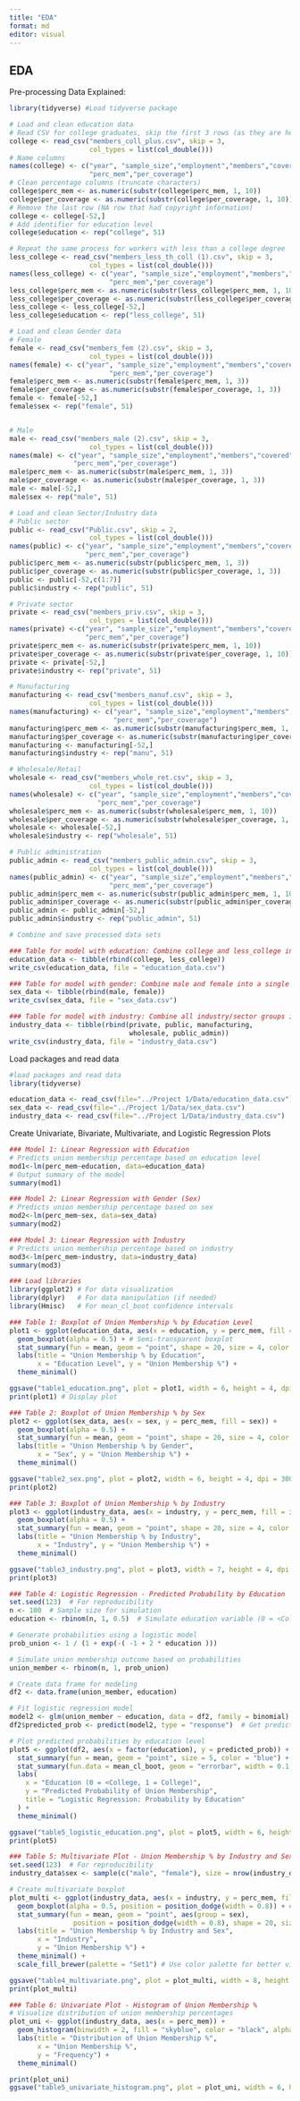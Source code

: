 ```yaml
---
title: "EDA"
format: md
editor: visual
---
```


## EDA
Pre-processing Data Explained:
```r
library(tidyverse) #Load tidyverse package

# Load and clean education data
# Read CSV for college graduates, skip the first 3 rows (as they are headers) and define column types
college <- read_csv("members_coll_plus.csv", skip = 3, 
                    col_types = list(col_double())) 
# Name columns
names(college) <- c("year", "sample_size","employment","members","covered",
                    "perc_mem","per_coverage")
# Clean percentage columns (truncate characters)
college$perc_mem <- as.numeric(substr(college$perc_mem, 1, 10))
college$per_coverage <- as.numeric(substr(college$per_coverage, 1, 10))
# Remove the last row (NA row that had copyright information)
college <- college[-52,]
# Add identifier for education level
college$education <- rep("college", 51)

# Repeat the same process for workers with less than a college degree
less_college <- read_csv("members_less_th_coll (1).csv", skip = 3,
                    col_types = list(col_double()))
names(less_college) <- c("year", "sample_size","employment","members","covered",
                         "perc_mem","per_coverage")
less_college$perc_mem <- as.numeric(substr(less_college$perc_mem, 1, 10))
less_college$per_coverage <- as.numeric(substr(less_college$per_coverage, 1, 10))
less_college <- less_college[-52,]
less_college$education <- rep("less_college", 51)

# Load and clean Gender data
# Female
female <- read_csv("members_fem (2).csv", skip = 3,
                    col_types = list(col_double()))
names(female) <- c("year", "sample_size","employment","members","covered",
                         "perc_mem","per_coverage")
female$perc_mem <- as.numeric(substr(female$perc_mem, 1, 3))
female$per_coverage <- as.numeric(substr(female$per_coverage, 1, 3))
female <- female[-52,]
female$sex <- rep("female", 51)


# Male
male <- read_csv("members_male (2).csv", skip = 3,
                    col_types = list(col_double())) 
names(male) <- c("year", "sample_size","employment","members","covered",
                "perc_mem","per_coverage")
male$perc_mem <- as.numeric(substr(male$perc_mem, 1, 3))
male$per_coverage <- as.numeric(substr(male$per_coverage, 1, 3))
male <- male[-52,]
male$sex <- rep("male", 51)

# Load and clean Sector/Industry data
# Public sector
public <- read_csv("Public.csv", skip = 2,
                    col_types = list(col_double())) 
names(public) <- c("year", "sample_size","employment","members","covered",
                   "perc_mem","per_coverage")
public$perc_mem <- as.numeric(substr(public$perc_mem, 1, 3))
public$per_coverage <- as.numeric(substr(public$per_coverage, 1, 3))
public <- public[-52,c(1:7)]
public$industry <- rep("public", 51)

# Private sector
private <- read_csv("members_priv.csv", skip = 3,
                    col_types = list(col_double())) 
names(private) <-c("year", "sample_size","employment","members","covered",
                   "perc_mem","per_coverage")
private$perc_mem <- as.numeric(substr(private$perc_mem, 1, 10))
private$per_coverage <- as.numeric(substr(private$per_coverage, 1, 10))
private <- private[-52,]
private$industry <- rep("private", 51)

# Manufacturing
manufacturing <- read_csv("members_manuf.csv", skip = 3,
                    col_types = list(col_double())) 
names(manufacturing) <- c("year", "sample_size","employment","members","covered",
                          "perc_mem","per_coverage")
manufacturing$perc_mem <- as.numeric(substr(manufacturing$perc_mem, 1, 10))
manufacturing$per_coverage <- as.numeric(substr(manufacturing$per_coverage, 1, 10))
manufacturing <- manufacturing[-52,]
manufacturing$industry <- rep("manu", 51)

# Wholesale/Retail
wholesale <- read_csv("members_whole_ret.csv", skip = 3,
                    col_types = list(col_double())) 
names(wholesale) <- c("year", "sample_size","employment","members","covered",
                      "perc_mem","per_coverage")
wholesale$perc_mem <- as.numeric(substr(wholesale$perc_mem, 1, 10))
wholesale$per_coverage <- as.numeric(substr(wholesale$per_coverage, 1, 10))
wholesale <- wholesale[-52,]
wholesale$industry <- rep("wholesale", 51)

# Public administration
public_admin <- read_csv("members_public_admin.csv", skip = 3,
                    col_types = list(col_double()))
names(public_admin) <- c("year", "sample_size","employment","members","covered",
                         "perc_mem","per_coverage")
public_admin$perc_mem <- as.numeric(substr(public_admin$perc_mem, 1, 10))
public_admin$per_coverage <- as.numeric(substr(public_admin$per_coverage, 1, 10))
public_admin <- public_admin[-52,]
public_admin$industry <- rep("public_admin", 51)

# Combine and save processed data sets

### Table for model with education: Combine college and less_college into a single education dataset
education_data <- tibble(rbind(college, less_college))
write_csv(education_data, file = "education_data.csv")

### Table for model with gender: Combine male and female into a single sex data set
sex_data <- tibble(rbind(male, female))
write_csv(sex_data, file = "sex_data.csv")

### Table for model with industry: Combine all industry/sector groups into a single industry data set
industry_data <- tibble(rbind(private, public, manufacturing,
                              wholesale, public_admin))
write_csv(industry_data, file = "industry_data.csv")

```
Load packages and read data
```r
#load packages and read data
library(tidyverse)

education_data <- read_csv(file="../Project 1/Data/education_data.csv")
sex_data <- read_csv(file="../Project 1/Data/sex_data.csv")
industry_data <- read_csv(file="../Project 1/Data/industry_data.csv")

```
Create Univariate, Bivariate, Multivariate, and Logistic Regression Plots
```r

### Model 1: Linear Regression with Education
# Predicts union membership percentage based on education level
mod1<-lm(perc_mem~education, data=education_data)
# Output summary of the model
summary(mod1)

### Model 2: Linear Regression with Gender (Sex)
# Predicts union membership percentage based on sex
mod2<-lm(perc_mem~sex, data=sex_data)
summary(mod2)

### Model 3: Linear Regression with Industry
# Predicts union membership percentage based on industry
mod3<-lm(perc_mem~industry, data=industry_data)
summary(mod3)

### Load libraries
library(ggplot2) # For data visualization
library(dplyr)   # For data manipulation (if needed)
library(Hmisc)   # For mean_cl_boot confidence intervals

### Table 1: Boxplot of Union Membership % by Education Level
plot1 <- ggplot(education_data, aes(x = education, y = perc_mem, fill = education)) +
  geom_boxplot(alpha = 0.5) + # Semi-transparent boxplot
  stat_summary(fun = mean, geom = "point", shape = 20, size = 4, color = "black") +
  labs(title = "Union Membership % by Education",
       x = "Education Level", y = "Union Membership %") +
  theme_minimal() 

ggsave("table1_education.png", plot = plot1, width = 6, height = 4, dpi = 300)
print(plot1) # Display plot

### Table 2: Boxplot of Union Membership % by Sex
plot2 <- ggplot(sex_data, aes(x = sex, y = perc_mem, fill = sex)) +
  geom_boxplot(alpha = 0.5) +
  stat_summary(fun = mean, geom = "point", shape = 20, size = 4, color = "black") +
  labs(title = "Union Membership % by Gender",
       x = "Sex", y = "Union Membership %") +
  theme_minimal()

ggsave("table2_sex.png", plot = plot2, width = 6, height = 4, dpi = 300)
print(plot2)

### Table 3: Boxplot of Union Membership % by Industry
plot3 <- ggplot(industry_data, aes(x = industry, y = perc_mem, fill = industry)) +
  geom_boxplot(alpha = 0.5) +
  stat_summary(fun = mean, geom = "point", shape = 20, size = 4, color = "black") +
  labs(title = "Union Membership % by Industry",
       x = "Industry", y = "Union Membership %") +
  theme_minimal()

ggsave("table3_industry.png", plot = plot3, width = 7, height = 4, dpi = 300)
print(plot3)

### Table 4: Logistic Regression - Predicted Probability by Education
set.seed(123)  # For reproducibility
n <- 100  # Sample size for simulation
education <- rbinom(n, 1, 0.5)  # Simulate education variable (0 = <College, 1 = College)

# Generate probabilities using a logistic model
prob_union <- 1 / (1 + exp(-( -1 + 2 * education )))  

# Simulate union membership outcome based on probabilities
union_member <- rbinom(n, 1, prob_union)

# Create data frame for modeling
df2 <- data.frame(union_member, education)

# Fit logistic regression model
model2 <- glm(union_member ~ education, data = df2, family = binomial)
df2$predicted_prob <- predict(model2, type = "response")  # Get predicted probabilities

# Plot predicted probabilities by education level
plot5 <- ggplot(df2, aes(x = factor(education), y = predicted_prob)) +
  stat_summary(fun = mean, geom = "point", size = 5, color = "blue") +  # Show mean probabilities
  stat_summary(fun.data = mean_cl_boot, geom = "errorbar", width = 0.1, color = "darkblue") + # Add error bars
  labs(
    x = "Education (0 = <College, 1 = College)",
    y = "Predicted Probability of Union Membership",
    title = "Logistic Regression: Probability by Education"
  ) +
  theme_minimal()

ggsave("table5_logistic_education.png", plot = plot5, width = 6, height = 4, dpi = 300)
print(plot5)

### Table 5: Multivariate Plot - Union Membership % by Industry and Sex
set.seed(123)  # For reproducibility
industry_data$sex <- sample(c("male", "female"), size = nrow(industry_data), replace = TRUE)  # Simulate sex variable

# Create multivariate boxplot
plot_multi <- ggplot(industry_data, aes(x = industry, y = perc_mem, fill = sex)) +
  geom_boxplot(alpha = 0.5, position = position_dodge(width = 0.8)) + # Separate boxes by sex
  stat_summary(fun = mean, geom = "point", aes(group = sex), 
                position = position_dodge(width = 0.8), shape = 20, size = 3, color = "black") +
  labs(title = "Union Membership % by Industry and Sex",
       x = "Industry", 
       y = "Union Membership %") +
  theme_minimal() +
  scale_fill_brewer(palette = "Set1") # Use color palette for better visualization

ggsave("table4_multivariate.png", plot = plot_multi, width = 8, height = 5, dpi = 300)
print(plot_multi)

### Table 6: Univariate Plot - Histogram of Union Membership %
# Visualize distribution of union membership percentages
plot_uni <- ggplot(industry_data, aes(x = perc_mem)) +
  geom_histogram(binwidth = 2, fill = "skyblue", color = "black", alpha = 0.7) + # Histogram settings
  labs(title = "Distribution of Union Membership %",
       x = "Union Membership %",
       y = "Frequency") +
  theme_minimal()

print(plot_uni)
ggsave("table5_univariate_histogram.png", plot = plot_uni, width = 6, height = 4, dpi = 300)
```
